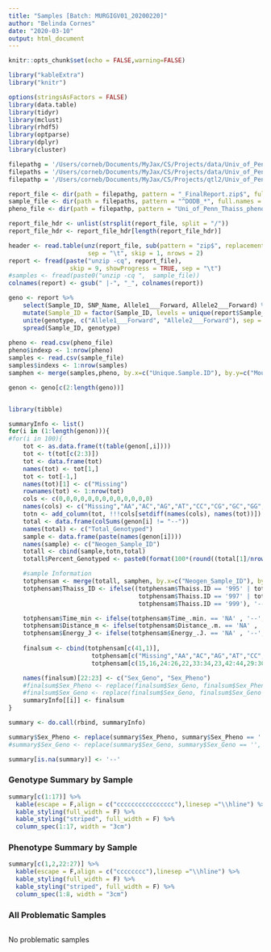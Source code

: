 ```yaml
---
title: "Samples [Batch: MURGIGV01_20200220]"
author: "Belinda Cornes"
date: "2020-03-10"
output: html_document
---
```


```r
knitr::opts_chunk$set(echo = FALSE,warning=FALSE)

library("kableExtra")
library("knitr")

options(stringsAsFactors = FALSE)
library(data.table) 
library(tidyr)     
library(mclust)     
library(rhdf5)      
library(optparse)
library(dplyr)
library(cluster)

filepathg = '/Users/corneb/Documents/MyJax/CS/Projects/data/Univ_of_Penn_Thaiss/Neogen/Univ_of_Penn_Thiass_MURGIGV01_20200220/'
filepaths = '/Users/corneb/Documents/MyJax/CS/Projects/data/Univ_of_Penn_Thaiss/Neogen/Univ_of_Penn_Thiass_MURGIGV01_20200220/'
filepathp = '/Users/corneb/Documents/MyJax/CS/Projects/qtl2/Univ_of_Penn_Thaiss/Thaiss/two.batches/data/'

report_file <- dir(path = filepathg, pattern = "_FinalReport.zip$", full.names = TRUE)
sample_file <- dir(path = filepaths, pattern = "^DODB_*", full.names = TRUE)
pheno_file <- dir(path = filepathp, pattern = "Uni_of_Penn_Thaiss_pheno.3.csv", full.names = TRUE)

report_file_hdr <- unlist(strsplit(report_file, split = "/"))
report_file_hdr <- report_file_hdr[length(report_file_hdr)]

header <- read.table(unz(report_file, sub(pattern = "zip$", replacement = "txt", report_file_hdr)), 
                      sep = "\t", skip = 1, nrows = 2)
report <- fread(paste("unzip -cq", report_file),
                 skip = 9, showProgress = TRUE, sep = "\t")
#samples <- fread(paste0("unzip -cq ",  sample_file))
colnames(report) <- gsub(" |-", "_", colnames(report))

geno <- report %>%
    select(Sample_ID, SNP_Name, Allele1___Forward, Allele2___Forward) %>%
    mutate(Sample_ID = factor(Sample_ID, levels = unique(report$Sample_ID))) %>%
    unite(genotype, c("Allele1___Forward", "Allele2___Forward"), sep = "") %>%
    spread(Sample_ID, genotype)
 
pheno <- read.csv(pheno_file)
pheno$indexp <- 1:nrow(pheno)
samples <- read.csv(sample_file)
samples$indexs <- 1:nrow(samples)
samphen <- merge(samples,pheno, by.x=c("Unique.Sample.ID"), by.y=c("Mouse.ID"), all.x=T)

genon <- geno[c(2:length(geno))]


library(tibble)

summaryInfo <- list()
for(i in (1:length(genon))){
#for(i in 100){
    tot <- as.data.frame(t(table(genon[,i])))
    tot <- t(tot[c(2:3)])
    tot <- data.frame(tot)
    names(tot) <- tot[1,]
    tot <- tot[-1,]
    names(tot)[1] <- c("Missing")
    rownames(tot) <- 1:nrow(tot)
    cols <- c(0,0,0,0,0,0,0,0,0,0,0,0,0)
    names(cols) <- c("Missing","AA","AC","AG","AT","CC","CG","GC","GG","TA","TC","TG","TT")
	totn <- add_column(tot, !!!cols[setdiff(names(cols), names(tot))])
	total <- data.frame(colSums(genon[i] != "--"))
	names(total) <- c("Total_Genotyped")
	sample <- data.frame(paste(names(genon[i])))
	names(sample) <- c("Neogen_Sample_ID")
	totall <- cbind(sample,totn,total)
	totall$Percent_Genotyped <- paste0(format(100*(round((total[1]/nrow(genon)), digits = 4)), nsmall = 2),"%")

	#sample Information
	totphensam <- merge(totall, samphen, by.x=c("Neogen_Sample_ID"), by.y=c("Tube.ID"))	
	totphensam$Thaiss_ID <- ifelse((totphensam$Thaiss.ID == '995' | totphensam$Thaiss.ID == '996' | 
		                            totphensam$Thaiss.ID == '997' | totphensam$Thaiss.ID == '998' | 
		                            totphensam$Thaiss.ID == '999'), '--',totphensam$Thaiss.ID  )

	totphensam$Time_min <- ifelse(totphensam$Time_.min. == 'NA' , '--',totphensam$Time_.min. )
	totphensam$Distance_m <- ifelse(totphensam$Distance_.m. == 'NA' , '--',totphensam$Distance_.m. )
	totphensam$Energy_J <- ifelse(totphensam$Energy_.J. == 'NA' , '--',totphensam$Energy_.J. )
		
	finalsum <- cbind(totphensam[c(41,1)],
		               totphensam[c("Missing","AA","AC","AG","AT","CC","CG","GC","GG","TA","TC","TG","TT")],
		               totphensam[c(15,16,24:26,22,33:34,23,42:44,29:30,36)])

	names(finalsum)[22:23] <- c("Sex_Geno", "Sex_Pheno")
	#finalsum$Sex_Pheno <- replace(finalsum$Sex_Geno, finalsum$Sex_Pheno == '', '--')
	#finalsum$Sex_Geno <- replace(finalsum$Sex_Geno, finalsum$Sex_Geno == '', '--')
	summaryInfo[[i]] <- finalsum
}

summary <- do.call(rbind, summaryInfo)

summary$Sex_Pheno <- replace(summary$Sex_Pheno, summary$Sex_Pheno == '', '--')
#summary$Sex_Geno <- replace(summary$Sex_Geno, summary$Sex_Geno == '', '--')

summary[is.na(summary)] <- '--'

```

### Genotype Summary by Sample
```r

summary[c(1:17)] %>%
  kable(escape = F,align = c("cccccccccccccccc"),linesep ="\\hline") %>%
  kable_styling(full_width = F) %>%
  kable_styling("striped", full_width = F) %>%
  column_spec(1:17, width = "3cm") 
```  

### Phenotype Summary by Sample
```r
summary[c(1,2,22:27)] %>%
  kable(escape = F,align = c("cccccccc"),linesep ="\\hline") %>%
  kable_styling(full_width = F) %>%
  kable_styling("striped", full_width = F) %>%
  column_spec(1:8, width = "3cm") 

```

### All Problematic Samples
```r
```

No problematic samples